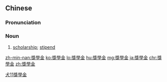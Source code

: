 {{also|奨学金|奖学金}}
==Chinese==
{{zh-forms|s=奖学金}}

===Pronunciation===
{{zh-pron
|m=jiǎngxuéjīn
|c=zoeng2 hok6 gam1
|mn=qz,tw,xm:chióng-ha̍k-kim/zz:chiáng-ha̍k-kim
|cat=n
}}

===Noun===
{{zh-noun}}

# [[scholarship]]; [[stipend]]

[[Category:Elementary Mandarin|犬11獎學金]]

[[zh-min-nan:獎學金]]
[[ko:獎學金]]
[[lo:獎學金]]
[[hu:獎學金]]
[[mg:獎學金]]
[[ja:獎學金]]
[[chr:獎學金]]
[[zh:獎學金]]